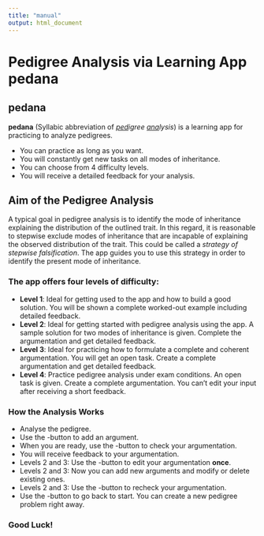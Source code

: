 ```yaml
---
title: "manual"
output: html_document
---
```


# Pedigree Analysis via Learning App pedana

## pedana

**pedana** (Syllabic abbreviation of <i><u>ped</u>igree <u>ana</u>lysis</i>) is
a learning app for practicing to analyze pedigrees.

* You can practice as long as you want.
* You will constantly get new tasks on all modes of inheritance.
* You can choose from 4 difficulty levels.
* You will receive a detailed feedback for your analysis.

## Aim of the Pedigree Analysis

A typical goal in pedigree analysis is to identify the mode of inheritance 
explaining the distribution of the outlined trait. In this regard, it is 
reasonable to stepwise exclude modes of inheritance that are incapable of 
explaining the observed distribution of the trait. This could be called 
a *strategy of stepwise falsification*. The app guides you to use this 
strategy in order to identify the present mode of inheritance.

### The app offers four levels of difficulty:

* **Level 1**: Ideal for getting used to the app and how to build a good solution. You will be shown a complete worked-out example including detailed feedback.
* **Level 2**: Ideal for getting started with pedigree analysis using the app. A sample solution for two modes of inheritance is given. Complete the argumentation and get detailed feedback. 
* **Level 3**: Ideal for practicing how to formulate a complete and coherent argumentation. You will get an open task. Create a complete argumentation and get detailed feedback.
* **Level 4**: Practice pedigree analysis under exam conditions. An open task is given. Create a complete argumentation. You can't edit your input after receiving a short feedback.

### How the Analysis Works

* Analyse the pedigree.
* Use the <i class='fa fa-plus'></i>-button to add an argument.
* When you are ready, use the <i class='fa fa-check'></i>-button to check your argumentation.
* You will receive feedback to your argumentation.
* Levels 2 and 3: Use the <i class='fa fa-edit'></i>-button to edit your argumentation **once**.
* Levels 2 and 3: Now you can add new arguments and modify or delete existing ones.
* Levels 2 and 3: Use the <i class='fa fa-check'></i>-button to recheck your argumentation.
* Use the <i class='fa fa-home'></i>-button to go back to start. You can create a new pedigree problem right away.

### Good Luck!
